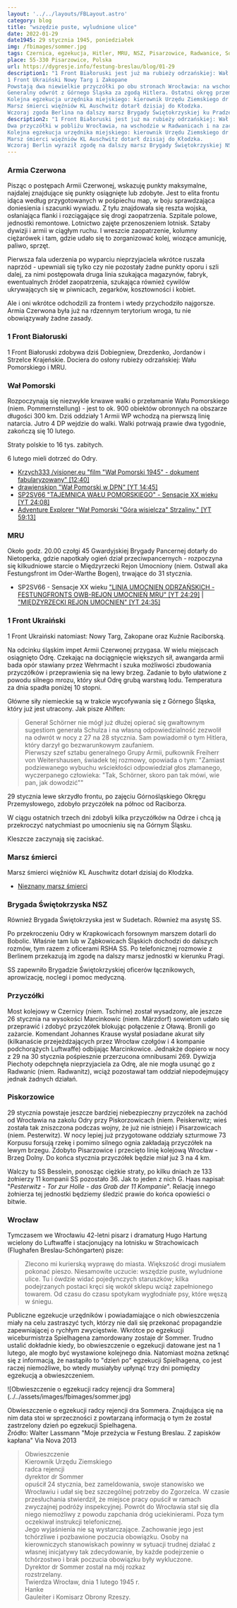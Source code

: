 ```yaml
---
layout: '../../layouts/FBLayout.astro'
category: blog
title: "wszędzie puste, wyludnione ulice"
date: 2022-01-29
date1945: 29 stycznia 1945, poniedziałek
img: /fbimages/sommer.jpg
tags: Czernica, egzekucja, Hitler, MRU, NSZ, Pisarzowice, Radwanice, Sommer, Wał Pomorski
place: 55-330 Pisarzowice, Polska
url: https://dygresje.info/festung-breslau/blog/01-29
description1: "1 Front Białoruski jest już ma rubieży odrzańskiej: Wał Pomorski (1 Armia WP) i MRU.
1 Front Ukraiński Nowy Targ i Zakopane
Powstają dwa niewielkie przyczółki po obu stronach Wrocławia: na wschodzie w Radwanicach, na zachodzie w Pisarzowicach. W najbliższych dniach będą angażowały całą uwagę dowództwa Twierdzy...
Generalny odwrót z Górnego Śląska za zgodą Hitlera. Ostatni okręg przemysłowy jest już stracony, trzeba ratować dywizje.
Kolejna egzekucja urzędnika miejskiego: kierownik Urzędu Ziemskiego dr Sommer. Trudno ustalić kiedy.
Marsz śmierci więźniów KL Auschwitz dotarł dzisiaj do Kłodzka.
Wczoraj zgoda Berlina na dalszy marsz Brygady Świętokrzyskiej ku Pradze. Opieka i wszelka pomoc ze strony SS zapewnione. Właśnie wyruszyli z Ząbkowic Śląskich."
description2: "1 Front Białoruski jest już ma rubieży odrzańskiej: Wał Pomorski i MRU. 1 Front Ukraiński Nowy Targ i Zakopane. Hitlerowcy wycofują wojsko  z Górnego Śląska.
Dwa przyczółki w pobliżu Wrocławia, na wschodzie w Radwanicach i na zachodzie w Piskorzowicach.
Kolejna egzekucja urzędnika miejskiego: kierownik Urzędu Ziemskiego dr Sommer.
Marsz śmierci więźniów KL Auschwitz dotarł dzisiaj do Kłodzka.
Wczoraj Berlin wyraził zgodę na dalszy marsz Brygady Świętokrzyskiej NSZ ku Pradze. Pod opieką SS. Są teraz w Ząbkowicach Śląskich."
---
```



### Armia Czerwona

Pisząc o postępach Armii Czerwonej, wskazuję punkty maksymalne, najdalej znajdujące się punkty osiągnięte lub zdobyte. Jest to elita frontu idąca według przygotowanych w pośpiechu map, w boju sprawdzająca doniesienia i szacunki wywiadu. Z tyłu znajdowała się reszta wojska, osłaniająca flanki i rozciągające się drogi zaopatrzenia. Szpitale polowe, jednostki remontowe. Lotnictwo zajęte przenoszeniem lotnisk. Sztaby dywizji i armii w ciągłym ruchu. I wreszcie zaopatrzenie, kolumny ciężarówek i tam, gdzie udało się to zorganizować kolej, wiozące amunicję, paliwo, sprzęt.

Pierwsza fala uderzenia po wyparciu nieprzyjaciela wkrótce ruszała naprzód - upewniali się tylko czy nie pozostały żadne punkty oporu i szli dalej, za nimi postępowała druga linia szukająca magazynów, fabryk, ewentualnych źródeł zaopatrzenia, szukająca również cywilów ukrywających się w piwnicach, zegarków, kosztowności i kobiet.

Ale i oni wkrótce odchodzili za frontem i wtedy przychodziło najgorsze. Armia Czerwona była już na rdzennym terytorium wroga, tu nie obowiązywały żadne zasady.

### 1 Front Białoruski

1 Front Białoruski zdobywa dziś Dobiegniew, Drezdenko, Jordanów i Strzelce Krajeńskie. Dociera do osłony rubieży odrzańskiej: Wału Pomorskiego i MRU.

### Wał Pomorski

Rozpoczynają się niezwykle krwawe walki o przełamanie Wału Pomorskiego (niem. Pommernstellung) - jest to ok. 900 obiektów obronnych na obszarze długości 300 km. Dziś oddziały 1 Armii WP wchodzą na pierwszą linię natarcia. Jutro 4 DP wejdzie do walki. Walki potrwają prawie dwa tygodnie, zakończą się 10 lutego.

Straty polskie to 16 tys. zabitych.

6 lutego mieli dotrzeć do Odry.

- [Krzych333 /visioner.eu "film "Wał Pomorski 1945" - dokument fabularyzowany" [12:40]](https://www.youtube.com/watch?v=FXilRGaFSYk)
- [drawienskipn "Wał Pomorski w DPN" [YT 14:45]](https://www.youtube.com/watch?v=5u-SmsaY9n0)
- [SP2SV66 "TAJEMNICA WAŁU POMORSKIEGO" - Sensacje XX wieku [YT 24:08]](https://www.youtube.com/watch?v=I5FT5Y2AKOc)
- [Adventure Explorer "Wał Pomorski "Góra wisielcza" Strzaliny." [YT 59:13]](https://www.youtube.com/watch?v=q8WNXr0Iklg)

### MRU

Około godz. 20.00 czołgi 45 Gwardyjskiej Brygady Pancernej dotarły do Nietoperka, gdzie napotkały ogień dział przeciwpancernych - rozpoczyna się kilkudniowe starcie o Międzyrzecki Rejon Umocniony (niem. Ostwall aka Festungsfront im Oder-Warthe Bogen), trwające do 31 stycznia.

- SP2SV66 - Sensacje XX wieku ["LINIA UMOCNIEN ODRZAŃSKICH -FESTUNGFRONTS OWB-REJON UMOCNIEŃ MRU" [YT 24:29]](https://www.youtube.com/watch?v=7Qg24F0WgGs) | ["MIĘDZYRZECKI REJON UMOCNIEN" [YT 24:35]](https://www.youtube.com/watch?v=6vowsJ2sres)

### 1 Front Ukraiński

1 Front Ukraiński natomiast: Nowy Targ, Zakopane oraz Kuźnie Raciborską.

Na odcinku śląskim impet Armii Czerwonej przygasa. W wielu miejscach osiągnięto Odrę. Czekając na dociągnięcie większych sił, awangarda armii bada opór stawiany przez Wehrmacht i szuka możliwości zbudowania przyczółków i przeprawienia się na lewy brzeg. Zadanie to było ułatwione z powodu silnego mrozu, który skuł Odrę grubą warstwą lodu. Temperatura za dnia spadła poniżej 10 stopni.

Główne siły niemieckie są w trakcie wycofywania się z Górnego Śląska, który już jest utracony. Jak pisze Ahlfen:
>Generał Schörner nie mógł już dłużej opierać się gwałtownym sugestiom generała Schulza i na własną odpowiedzialność zezwolił na odwrót w nocy z 27 na 28 stycznia. Sam powiadomił o tym Hitlera, który darzył go bezwarunkowym zaufaniem.<br />
>Pierwszy szef sztabu generalnego Grupy Armii, pułkownik Freiherr von Weitershausen, świadek tej rozmowy, opowiada o tym: "Zamiast podziewanego wybuchu wściekłości odpowiedział głos złamanego, wyczerpanego człowieka: "Tak, Schörner, skoro pan tak mówi, wie pan, jak dowodzić""

29 stycznia lewe skrzydło frontu, po zajęciu Górnośląskiego Okręgu Przemysłowego, zdobyło przyczółek na północ od Raciborza.

W ciągu ostatnich trzech dni zdobyli kilka przyczółków na Odrze i chcą ją przekroczyć natychmiast po umocnieniu się na Górnym Śląsku.

Kleszcze zaczynają się zaciskać.

### Marsz śmierci

Marsz śmierci więźniów KL Auschwitz dotarł dzisiaj do Kłodzka.

- [Nieznany marsz śmierci](https://www.dw.com/pl/nieznany-marsz-%C5%9Bmierci/a-56377939?)

### Brygada Świętokrzyska NSZ

Również Brygada Świętokrzyska jest w Sudetach. Również ma asystę SS.

Po przekroczeniu Odry w Krapkowicach forsownym marszem dotarli do Bobolic. Właśnie tam lub w Ząbkowicach Śląskich dochodzi do dalszych rozmów, tym razem z oficerami RSHA SS. Po telefonicznej rozmowie z Berlinem przekazują im zgodę na dalszy marsz jednostki w kierunku Pragi.

SS zapewniło Brygadzie Świętokrzyskiej oficerów łącznikowych, aprowizację, noclegi i pomoc medyczną.

### Przyczółki

Most kolejowy w Czernicy (niem. Tschirne) został wysadzony, ale jeszcze 26 stycznia na wysokości Marcinkowic (niem. Märzdorf) sowietom udało się przeprawić i zdobyć przyczółek blokując połączenie z Oławą. Bronili go zażarcie. Komendant Johannes Krause wysłał posiadane akurat siły (kilkanaście przejeżdżających przez Wrocław czołgów i 4 kompanie podchorążych Luftwaffe) odbijając Marcinkowice. Jednakże dopiero w nocy z 29 na 30 stycznia pośpiesznie przerzucona omnibusami 269. Dywizja Piechoty odepchnęła nieprzyjaciela za Odrę, ale nie mogła usunąć go z Radwanic (niem. Radwanitz), wciąż pozostawał tam oddział niepodejmujący jednak żadnych działań.

### Piskorzowice

29 stycznia powstaje jeszcze bardziej niebezpieczny przyczółek na zachód od Wrocławia na zakolu Odry przy Piskorzowicach (niem. Peiskerwitz; wieś została tak zniszczona podczas wojny, że już nie istnieje) i Pisarzowicach (niem. Pesterwitz). W nocy lepiej już przygotowane oddziały szturmowe 73 Korpusu forsują rzekę i pomimo silnego ognia zakładają przyczółek na lewym brzegu. Zdobyto Pisarzowice i przecięto linię kolejową Wrocław - Brzeg Dolny. Do końca stycznia przyczółek będzie miał już 3 na 4 km.

Walczy tu SS Besslein, ponosząc ciężkie straty, po kilku dniach ze 133 żołnierzy 11 kompanii SS pozostało 36. Jak to jeden z nich G. Haas napisał: "*Pesterwitz - Tor zur Holle - das Grab der 11 Kompanie*". Relację innego żołnierza tej jednostki będziemy śledzić prawie do końca opowieści o bitwie.

### Wrocław

Tymczasem we Wrocławiu 42-letni pisarz i dramaturg Hugo Hartung wcielony do Luftwaffe i stacjonujący na lotnisku w Strachowicach (Flughafen Breslau-Schöngarten) pisze:
>Zlecono mi kurierską wyprawę do miasta. Większość drogi musiałem pokonać pieszo. Niesamowite uczucie: wszędzie puste, wyludnione ulice. Tu i ówdzie widać pojedynczych staruszków; kilka podejrzanych postaci kręci się wokół sklepu wciąż zapełnionego towarem. Od czasu do czasu spotykam wygłodniałe psy, które węszą w śniegu.

Publiczne egzekucje urzędników i powiadamiające o nich obwieszczenia miały na celu zastraszyć tych, którzy nie dali się przekonać propagandzie zapewniającej o rychłym zwycięstwie. Wkrótce po egzekucji wiceburmistrza Spielhagena zamordowany zostaje dr Sommer. Trudno ustalić dokładnie kiedy, bo obwieszczenie o egzekucji datowane jest na 1 lutego, ale mogło być wystawione kolejnego dnia. Natomiast można zetknąć się z informacją, że nastąpiło to "dzień po" egzekucji Spielhagena, co jest raczej niemożliwe, bo wtedy musiałyby upłynąć trzy dni pomiędzy egzekucją a obwieszczeniem.

<FBBoxImageWrapper>
![Obwieszczenie o egzekucji radcy rejencji dra Sommera](../../assets/images/fbimages/sommer.jpg)

Obwieszczenie o egzekucji radcy rejencji dra Sommera. Znajdująca się na nim data stoi w sprzeczności z powtarzaną informacją o tym że został zastrzelony dzień po egzekucji Spielhagena.<br />
Źródło: Walter Lassmann "Moje przeżycia w Festung Breslau. Z zapisków kapłana" Via Nova 2013
</FBBoxImageWrapper>

>Obwieszczenie<br />
>Kierownik Urzędu Ziemskiego<br />
>radca rejencji<br />
>dyrektor dr Sommer<br />
>opuścił 24 stycznia, bez zameldowania, swoje stanowisko we Wrocławiu i udał się bez szczególnej potrzeby do Zgorzelca. W czasie przesłuchania stwierdził, że miejsce pracy opuścił w ramach zwyczajnej podróży inspekcyjnej. Powrót do Wrocławia stał się dla niego niemożliwy z powodu zapchania dróg uciekinierami. Poza tym oczekiwał instrukcji telefonicznej.<br />
>Jego wyjaśnienia nie są wystarczające. Zachowanie jego jest tchórzliwe i pozbawione poczucia obowiązku. Osoby na kierowniczych stanowiskach powinny w sytuacji trudnej działać z własnej inicjatywy tak zdecydowanie, by każde podejrzenie o tchórzostwo i brak poczucia obowiązku były wykluczone.<br />
>Dyrektor dr Sommer został na mój rozkaz<br />
>rozstrzelany.<br />
>Twierdza Wrocław, dnia 1 lutego 1945 r.<br />
>Hanke<br />
>Gauleiter i Komisarz Obrony Rzeszy.
